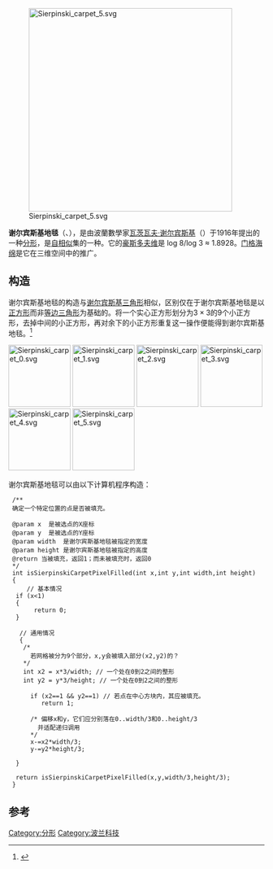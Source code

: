 {{NoteTA|G1=Math}}
[[File:Sierpinski_carpet_5.svg|400px]]

'''谢尔宾斯基地毯'''（{{lang|en|Sierpinski carpet}}、{{lang-pl|Dywan Sierpińskiego}}），是由波蘭數學家[[瓦茨瓦夫·谢尔宾斯基|瓦茨瓦夫·谢尔宾斯基]]（{{lang|pl|Wacław Sierpiński}}）于1916年提出的一种[[分形|分形]]，是[[自相似|自相似]]集的一种。它的[[豪斯多夫维|豪斯多夫维]]是 log 8/log 3 ≈ 1.8928。[[门格海绵|门格海绵]]是它在三维空间中的推广。

== 构造 ==

谢尔宾斯基地毯的构造与[[谢尔宾斯基三角形|谢尔宾斯基三角形]]相似，区别仅在于谢尔宾斯基地毯是以[[正方形|正方形]]而非[[等边三角形|等边三角形]]为基础的。将一个实心正方形划分为<math>3 \times 3</math>的9个小正方形，去掉中间的小正方形，再对余下的小正方形重复这一操作便能得到谢尔宾斯基地毯。<ref>{{cite web|url=http://www.ccia.cc/cube/200908/637.html|title=创意之窗概念缘起：谢尔宾斯基（Sierpinski）地毯|publisher=创意中国|accessdate=2010-02-09|archive-date=2010-01-03|archive-url=https://web.archive.org/web/20100103041203/http://www.ccia.cc/cube/200908/637.html|dead-url=yes}}</ref>

[[File:Sierpinski_carpet_0.svg|122px]] [[File:Sierpinski_carpet_1.svg|122px]] [[File:Sierpinski_carpet_2.svg|122px]] [[File:Sierpinski_carpet_3.svg|122px]] [[File:Sierpinski_carpet_4.svg|122px]] [[File:Sierpinski_carpet_5.svg|122px]]

谢尔宾斯基地毯可以由以下计算机程序构造：

  /**
  确定一个特定位置的点是否被填充。
  
  @param x	是被选点的X座标
  @param y	是被选点的Y座标
  @param width	是谢尔宾斯基地毯被指定的宽度
  @param height	是谢尔宾斯基地毯被指定的高度
  @return 当被填充，返回1；而未被填充时，返回0
  */
  int isSierpinskiCarpetPixelFilled(int x,int y,int width,int height)
  {
      // 基本情况
   if (x<1)
   {
        return 0;
   }
      
    // 通用情况
    {
     /*
       若网格被分为9个部分，x,y会被填入部分(x2,y2)的？
     */
     int x2 = x*3/width; // 一个处在0到2之间的整形
     int y2 = y*3/height; // 一个处在0到2之间的整形
     
       if (x2==1 && y2==1) // 若点在中心方块内，其应被填充。
          return 1;
      
       /* 偏移x和y，它们应分别落在0..width/3和0..height/3
         并适配递归调用
       */ 
       x-=x2*width/3;
       y-=y2*height/3;
    
   }
   
   return isSierpinskiCarpetPixelFilled(x,y,width/3,height/3);
  }

== 参考 ==
{{reflist}}

{{分形}}

[[Category:分形|Category:分形]]
[[Category:波兰科技|Category:波兰科技]]